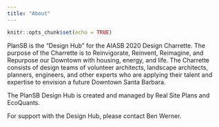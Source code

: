 ```yaml
---
title: "About"
---
```


```r
knitr::opts_chunk$set(echo = TRUE)
```

PlanSB is the “Design Hub” for the AIASB 2020 Design Charrette. The purpose of the Charrette is to Reinvigorate, Reinvent, Reimagine, and Repurpose our Downtown with housing, energy, and life. The Charrette consists of design teams of volunteer architects, landscape architects, planners, engineers, and other experts who are applying their talent and expertise to envision a future Downtown Santa Barbara.

The PlanSB Design Hub is created and managed by Real Site Plans and EcoQuants. 

For support with the Design Hub, please contact Ben Werner.
